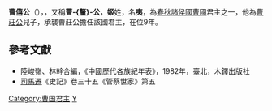 '''曹僖公'''（{{bd|？||前662年||catIdx=J}}），，又稱'''曹-{釐}-公'''，'''姬'''姓，名'''夷'''，為[[春秋时期|春秋]][[諸侯國|諸侯國]][[曹國|曹國]]君主之一，他為[[曹莊公|曹莊公]]兒子，承襲曹莊公擔任該國君主，在位9年。

==參考文獻==
*陸峻嶺、林幹合編，《中國歷代各族紀年表》，1982年，臺北，木鐸出版社
*[[司馬遷|司馬遷]]《史記》卷三十五《管蔡世家》第五

{{start box}}
{{s-before|[[曹莊公|曹莊公]]}}
{{s-title|[[春秋时期|春秋]][[曹國|曹國]]君主|前670年－前662年}}
{{s-after|[[曹昭公|曹昭公]]}}
{{end box}}

{{曹国君主}}

[[Category:曹国君主|Category:曹国君主]]
[[Category:姬姓|Y]]